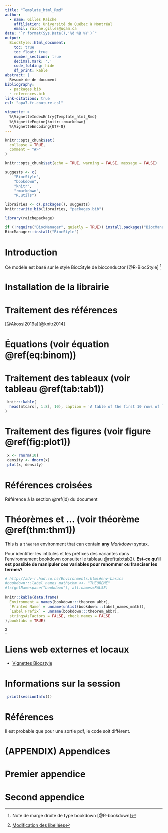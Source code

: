 ---
title: "Template_html_Rmd"
author: 
  - name: Gilles Raîche
    affiliation: Université du Québec à Montréal
    email: raiche.gilles@uqam.ca
date: "`r format(Sys.Date(),'%d %B %Y')`"
output:
  BiocStyle::html_document:
    toc: true
    toc_float: true
    number_sections: true
    decimal.mark: ','
    code_folding: hide
    df_print: kable
abstract: |
  Résumé de de document
bibliography:
  - packages.bib
  - references.bib
link-citations: true
csl: "apa7-fr-couture.csl"

vignette: >
  %\VignetteIndexEntry{Template_html_Rmd}
  %\VignetteEngine{knitr::rmarkdown}
  %\VignetteEncoding{UTF-8}
---

```{r, include = FALSE}
knitr::opts_chunk$set(
  collapse = TRUE,
  comment = "#>"
)

knitr::opts_chunk$set(echo = TRUE, warning = FALSE, message = FALSE)

suggests <- c(
    "BiocStyle",
    "bookdown",
    "knitr",
    "rmarkdown",
    "R.utils")

librairies <- c(.packages(), suggests)
knitr::write_bib(librairies, "packages.bib")
```

```{r setup, eval=FALSE}
library(raichepackage)

if (!require("BiocManager", quietly = TRUE)) install.packages("BiocManager")
BiocManager::install("BiocStyle")
```

# Introduction {#id}

Ce modèle est basé sur le style BiocStyle de bioconductor [@R-BiocStyle] [^1]

[^1]: Note de marge droite de type bookdown [@R-bookdown]

# Installation de la librairie

# Traitement des références

[@Akossi2019a][@knitr2014]

# Équations (voir équation \@ref(eq:binom))

\begin{equation}
  f\left(k\right) = \binom{n}{k} p^k\left(1-p\right)^{n-k}
  (\#eq:binom)
\end{equation}

# Traitement des tableaux (voir tableau \@ref(tab:tab1))

```{r tab1, tab.cap="Exemple de tableau"}
 knitr::kable(
  head(mtcars[, 1:8], 10), caption = 'A table of the first 10 rows of `mtcars`.'
)
```

# Traitement des figures (voir figure \@ref(fig:plot1))

```{r, plot1, fig.cap="Exemple de figure", fig.wide=TRUE}
 x <- rnorm(10)
 density <- dnorm(x)
 plot(x, density)
```

# Références croisées

Référence à la section \@ref(id) du document

# Théorèmes et ... (voir théorème \@ref(thm:thm1))

::: {#thm1 .theorem name="Pythagorean theorem"}
This is a `theorem` environment that can contain **any** *Markdown* syntax.
:::

Pour identifier les intitulés et les préfixes des variantes dans l'environnement bookdown consulter le tableau \@ref(tab:tab2). **Est-ce qu'il est possible de manipuler ces variables pour renommer ou franciser les termes?**

```{r tab2, tab.cap="Environnement des théorèmes"}
# http://adv-r.had.co.nz/Environments.html#env-basics
#bookdown:::label_names_math$thm <<- "THEOREME"
#ls(getNamespace("bookdown"), all.names=FALSE)

knitr::kable(data.frame(
  Environment = names(bookdown:::theorem_abbr),
  `Printed Name` = unname(unlist(bookdown:::label_names_math)),
  `Label Prefix` = unname(bookdown:::theorem_abbr),
  stringsAsFactors = FALSE, check.names = FALSE
),booktabs = TRUE)
```

^[[Modification des libellées](https://stackoverflow.com/questions/48247787/how-to-change-caption-label-names-in-a-single-document-with-bookdown)]

# Liens web externes et locaux

-   [Vignettes Biocstyle](https://www.bioconductor.org/packages/release/bioc/html/BiocStyle.html)

# Informations sur la session

```{r}
 print(sessionInfo())
```

# Références

Il est probable que pour une sortie pdf, le code soit différent.

<div id="refs"></div>

# (APPENDIX) Appendices {-}

# Premier appendice

# Second appendice



